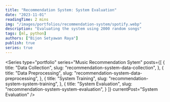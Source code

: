 ```yaml
---
title: "Recommendation System: System Evaluation"
date: "2023-11-01"
readingTime: 2 mins
img: "/images/portfolios/recommendation-system/spotify.webp"
description: "Evaluating the system using 2000 random songs"
tags: [ml, python]
authors: ["Bijon Setyawan Raya"]
publish: true
series: true
---
```


<Series
  type="portfolio"
  series="Music Recommendation Sytem"
  posts={[
    {
      title: "Data Collection",
      slug: "recommendation-system-data-collection",
    },
    {
      title: "Data Preprocessing",
      slug: "recommendation-system-data-preprocessing",
    },
    {
      title: "System Training",
      slug: "recommendation-system-system-training",
    },
    {
      title: "System Evaluation",
      slug: "recommendation-system-system-evaluation",
    }
  ]}
  currentPost="System Evaluation"
/>